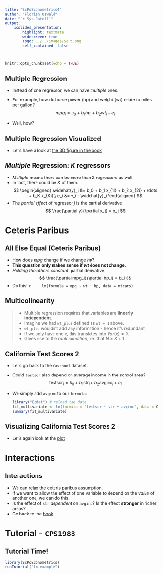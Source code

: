 ```yaml
---
title: "ScPoEconometrics4"
author: "Florian Oswald"
date: "`r Sys.Date()`"
output: 
    ioslides_presentation:
        highlight: textmate
        widescreen: true
        logo: ../../images/ScPo.png
        self_contained: false

---
```


```r
knitr::opts_chunk$set(echo = TRUE)
```


## Multiple Regression

* Instead of one regressor, we can have *multiple* ones.
* For example, how do horse power (hp) and weight (wt) relate to miles per gallon?
  $$
  mpg_i = b_0 + b_1 hp_i + b_2 wt_i + e_i
  $$
  
* Well, how?


## Multiple Regression Visualized

* Let's have a look at [the 3D figure in the book](https://scpoecon.github.io/ScPoEconometrics/multiple-reg.html)

## *Multiple* Regression: $K$ regressors

* *Multiple* means there can be more than 2 regressors as well.
* In fact, there could be $K$ of them.
$$
\begin{aligned}
\widehat{y}_i &= b_0 + b_1 x_{1i} +   b_2 x_{2i} + \dots + b_K x_{Ki}\\
e_i &= y_i - \widehat{y}_i 
\end{aligned}
$$
* The *partial effect* of regressor $j$ is the partial derivative
$$
\frac{\partial y}{\partial x_j} = b_j
$$

# Ceteris Paribus

## All Else Equal (Ceteris Paribus)

* How does $mpg$ change if we change $hp$?
* **This question only makes sense if $wt$ does not change.**
* *Holding the others constant*: partial derivative.
$$
\frac{\partial mpg_i}{\partial hp_i} = b_1 
$$
* Do this!
    ```r
    lm(formula = mpg ~ wt + hp, data = mtcars)
    ```


## Multicolinearity

> * Multiple regression requires that variables are **linearly independent**.
> * Imagine we had `wt_plus` defined as `wt + 1` above.
> * `wt_plus` wouldn't add any information - hence it's redundant
> * If we only have one `x`, this translates into $Var(x)\neq0$.
> * Gives rise to the *rank condition*, i.e. that $N\geq K+1$


## California Test Scores 2

* Let's go back to the `Caschool` dataset.
* Could `testscr` also depend on average income in the school area?
    $$
    \text{testscr}_i = b_0 + b_1  \text{str}_i + b_2  \text{avginc}_i + e_i
    $$
* We simply add `avginc` to our `formula`:
  ```r
  library("Ecdat") # reload the data
  fit_multivariate <- lm(formula = "testscr ~ str + avginc", data = Caschool)
  summary(fit_multivariate)
  ```

## Visualizing California Test Scores 2

* Let's again look at the [plot](https://scpoecon.github.io/ScPoEconometrics/multiple-reg.html#california-test-scores-2)

# Interactions

## Interactions

* We can relax the ceteris paribus assumption. 
* If we want to allow the effect of one variable to depend on the *value* of another one, we can do this.
* Is the effect of `str` *dependent* on `avginc`? Is the effect **stronger** in richer areas?
* Go back to the [book](https://scpoecon.github.io/ScPoEconometrics/multiple-reg.html#california-test-scores-2)


# Tutorial - `CPS1988` 

## Tutorial Time!

```r
library(ScPoEconometrics)
runTutorial("lm-example")
```


